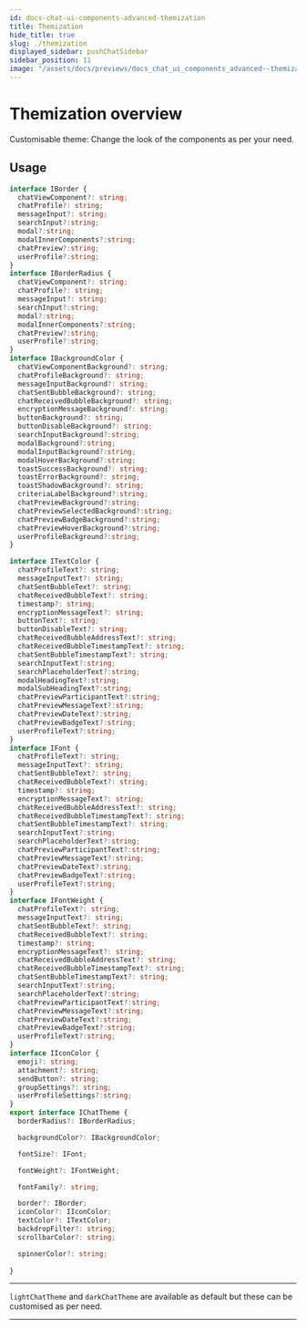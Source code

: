 ```yaml
---
id: docs-chat-ui-components-advanced-themization
title: Themization
hide_title: true
slug: ./themization
displayed_sidebar: pushChatSidebar
sidebar_position: 11
image: "/assets/docs/previews/docs_chat_ui_components_advanced--themization.png"
---
```


# Themization overview

Customisable theme: Change the look of the components as per your need.

<head>
  <title>Component Themization | UI Components (@pushprotocol/uiweb) | Push Chat |
    Push Documentation</title>
</head>


## Usage

<Tabs className="codetabs" groupId="code-examples">
  <TabItem  value="js" attributes={{className: "codetab js"}} default>

```typescript
interface IBorder {
  chatViewComponent?: string;
  chatProfile?: string;
  messageInput?: string;
  searchInput?:string;
  modal?:string;
  modalInnerComponents?:string;
  chatPreview?:string;
  userProfile?:string;
}
interface IBorderRadius {
  chatViewComponent?: string;
  chatProfile?: string;
  messageInput?: string;
  searchInput?:string;
  modal?:string;
  modalInnerComponents?:string;
  chatPreview?:string;
  userProfile?:string;
}
interface IBackgroundColor {
  chatViewComponentBackground?: string;
  chatProfileBackground?: string;
  messageInputBackground?: string;
  chatSentBubbleBackground?: string;
  chatReceivedBubbleBackground?: string;
  encryptionMessageBackground?: string;
  buttonBackground?: string;
  buttonDisableBackground?: string;
  searchInputBackground?:string;
  modalBackground?:string;
  modalInputBackground?:string;
  modalHoverBackground?:string;
  toastSuccessBackground?: string;
  toastErrorBackground?: string;
  toastShadowBackground?: string;
  criteriaLabelBackground?:string; 
  chatPreviewBackground?:string;
  chatPreviewSelectedBackground?:string;
  chatPreviewBadgeBackground?:string;
  chatPreviewHoverBackground?:string;
  userProfileBackground?:string;
}

interface ITextColor {
  chatProfileText?: string;
  messageInputText?: string;
  chatSentBubbleText?: string;
  chatReceivedBubbleText?: string;
  timestamp?: string;
  encryptionMessageText?: string;
  buttonText?: string;
  buttonDisableText?: string;
  chatReceivedBubbleAddressText?: string;
  chatReceivedBubbleTimestampText?: string;
  chatSentBubbleTimestampText?: string;
  searchInputText?:string;
  searchPlaceholderText?:string;
  modalHeadingText?:string;
  modalSubHeadingText?:string;
  chatPreviewParticipantText?:string;
  chatPreviewMessageText?:string;
  chatPreviewDateText?:string;
  chatPreviewBadgeText?:string;
  userProfileText?:string;
}
interface IFont {
  chatProfileText?: string;
  messageInputText?: string;
  chatSentBubbleText?: string;
  chatReceivedBubbleText?: string;
  timestamp?: string;
  encryptionMessageText?: string;
  chatReceivedBubbleAddressText?: string;
  chatReceivedBubbleTimestampText?: string;
  chatSentBubbleTimestampText?: string;
  searchInputText?:string;
  searchPlaceholderText?:string;
  chatPreviewParticipantText?:string;
  chatPreviewMessageText?:string;
  chatPreviewDateText?:string;
  chatPreviewBadgeText?:string;
  userProfileText?:string;
}
interface IFontWeight {
  chatProfileText?: string;
  messageInputText?: string;
  chatSentBubbleText?: string;
  chatReceivedBubbleText?: string;
  timestamp?: string;
  encryptionMessageText?: string;
  chatReceivedBubbleAddressText?: string;
  chatReceivedBubbleTimestampText?: string;
  chatSentBubbleTimestampText?: string;
  searchInputText?:string;
  searchPlaceholderText?:string;
  chatPreviewParticipantText?:string;
  chatPreviewMessageText?:string;
  chatPreviewDateText?:string;
  chatPreviewBadgeText?:string;
  userProfileText?:string;
}
interface IIconColor {
  emoji?: string;
  attachment?: string;
  sendButton?: string;
  groupSettings?: string;
  userProfileSettings?:string;
}
export interface IChatTheme {
  borderRadius?: IBorderRadius;

  backgroundColor?: IBackgroundColor;

  fontSize?: IFont;

  fontWeight?: IFontWeight;

  fontFamily?: string;

  border?: IBorder;
  iconColor?: IIconColor;
  textColor?: ITextColor;
  backdropFilter?: string;
  scrollbarColor?: string;

  spinnerColor?: string;
  
}
```

---

`lightChatTheme` and `darkChatTheme` are available as default but these can be customised as per need.

  </TabItem>
</Tabs>

---

